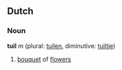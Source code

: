 ==Dutch==
===Noun===
'''tuil''' ''m'' (plural: [[tuilen]], diminutive: [[tuiltje]])

# [[bouquet]] of [[flower]]s